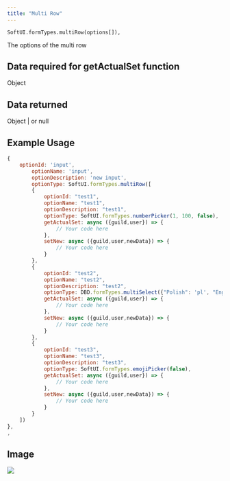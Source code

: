 ```yaml
---
title: "Multi Row"
---
```


```
SoftUI.formTypes.multiRow(options[]),
```

<ParamField path="options" type="array" required>
  The options of the multi row
</ParamField>

## Data required for getActualSet function

Object

## Data returned

Object | or null

## Example Usage

```javascript
{
    optionId: 'input',
        optionName: 'input',
        optionDescription: 'new input',
        optionType: SoftUI.formTypes.multiRow([
        {
            optionId: "test1",
            optionName: "test1",
            optionDescription: "test1",
            optionType: SoftUI.formTypes.numberPicker(1, 100, false),
            getActualSet: async ({guild,user}) => {
                // Your code here
            },
            setNew: async ({guild,user,newData}) => {
                // Your code here
            }
        },
        {
            optionId: "test2",
            optionName: "test2",
            optionDescription: "test2",
            optionType: DBD.formTypes.multiSelect({"Polish": 'pl', "English": 'en', "French": 'fr'}),
            getActualSet: async ({guild,user}) => {
                // Your code here
            },
            setNew: async ({guild,user,newData}) => {
                // Your code here
            }
        },
        {
            optionId: "test3",
            optionName: "test3",
            optionDescription: "test3",
            optionType: SoftUI.formTypes.emojiPicker(false),
            getActualSet: async ({guild,user}) => {
                // Your code here
            },
            setNew: async ({guild,user,newData}) => {
                // Your code here
            }
        }
    ])
},
,
```

## Image

<Frame>
    <img src="/images/formtypes/softui-multirow.png" />
</Frame>

